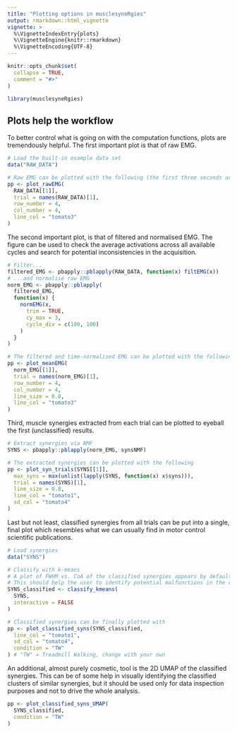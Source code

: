 ```yaml
---
title: "Plotting options in musclesyneRgies"
output: rmarkdown::html_vignette
vignette: >
  %\VignetteIndexEntry{plots}
  %\VignetteEngine{knitr::rmarkdown}
  %\VignetteEncoding{UTF-8}
---
```


```r
knitr::opts_chunk$set(
  collapse = TRUE,
  comment = "#>"
)
```

```r
library(musclesyneRgies)
```
## Plots help the workflow
To better control what is going on with the computation functions, plots are tremendously helpful. The first important plot is that of raw EMG.
```r
# Load the built-in example data set
data("RAW_DATA")

# Raw EMG can be plotted with the following (the first three seconds are plot by default)
pp <- plot_rawEMG(
  RAW_DATA[[1]],
  trial = names(RAW_DATA)[1],
  row_number = 4,
  col_number = 4,
  line_col = "tomato3"
)
```
The second important plot, is that of filtered and normalised EMG. The figure can be used to check the average activations across all available cycles and search for potential inconsistencies in the acquisition.
```r
# Filter...
filtered_EMG <- pbapply::pblapply(RAW_DATA, function(x) filtEMG(x))
# ...and normalise raw EMG
norm_EMG <- pbapply::pblapply(
  filtered_EMG,
  function(x) {
    normEMG(x,
      trim = TRUE,
      cy_max = 3,
      cycle_div = c(100, 100)
    )
  }
)

# The filtered and time-normalised EMG can be plotted with the following
pp <- plot_meanEMG(
  norm_EMG[[1]],
  trial = names(norm_EMG)[1],
  row_number = 4,
  col_number = 4,
  line_size = 0.8,
  line_col = "tomato3"
)
```
Third, muscle synergies extracted from each trial can be plotted to eyeball the first (unclassified) results.
```r
# Extract synergies via NMF
SYNS <- pbapply::pblapply(norm_EMG, synsNMF)

# The extracted synergies can be plotted with the following
pp <- plot_syn_trials(SYNS[[1]],
  max_syns = max(unlist(lapply(SYNS, function(x) x$syns))),
  trial = names(SYNS)[1],
  line_size = 0.8,
  line_col = "tomato1",
  sd_col = "tomato4"
)
```
Last but not least, classified synergies from all trials can be put into a single, final plot which resembles what we can usually find in motor control scientific publications.
```r
# Load synergies
data("SYNS")

# Classify with k-means
# A plot of FWHM vs. CoA of the classified synergies appears by default
# This should help the user to identify potential malfunctions in the clustering
SYNS_classified <- classify_kmeans(
  SYNS,
  interactive = FALSE
)
```
```r
# Classified synergies can be finally plotted with
pp <- plot_classified_syns(SYNS_classified,
  line_col = "tomato1",
  sd_col = "tomato4",
  condition = "TW"
) # "TW" = Treadmill Walking, change with your own
```
An additional, almost purely cosmetic, tool is the 2D UMAP of the classified synergies. This can be of some help in visually identifying the classified clusters of similar synergies, but it should be used only for data inspection purposes and not to drive the whole analysis.
```r
pp <- plot_classified_syns_UMAP(
  SYNS_classified,
  condition = "TW"
)
```
